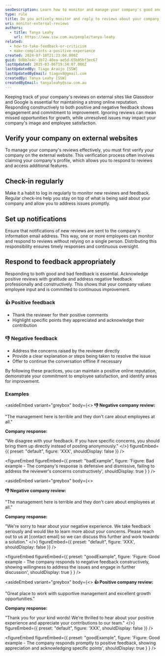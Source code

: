 ```yaml
---
seoDescription: Learn how to monitor and manage your company's good and bad reviews on external websites effectively.
type: rule
title: Do you actively monitor and reply to reviews about your company online?
uri: monitor-external-reviews
authors:
  - title: Tanya Leahy
    url: https://www.ssw.com.au/people/tanya-leahy
related:
  - how-to-take-feedback-or-criticism
  - make-complaints-a-positive-experience
created: 2024-07-10T21:23:04.000Z
guid: 9d8b7e4c-1b72-40ea-ae5d-65b85bf3ec67
lastUpdated: 2025-03-06T19:34:07.000Z
lastUpdatedBy: Tiago Araújo [SSW]
lastUpdatedByEmail: tiagov8@gmail.com
createdBy: Tanya Leahy [SSW]
createdByEmail: tanyaleahy@ssw.com.au
---
```


Keeping track of your company's reviews on external sites like Glassdoor and Google is essential for maintaining a strong online reputation. Responding constructively to both positive and negative feedback shows engagement and commitment to improvement. Ignoring reviews can mean missed opportunities for growth, while unresolved issues may impact your company's image and employee satisfaction.
## Verify your company on external websites

To manage your company's reviews effectively, you must first verify your company on the external website. This verification process often involves claiming your company's profile, which allows you to respond to reviews and access additional features.

## Check-in regularly

Make it a habit to log in regularly to monitor new reviews and feedback. Regular check-ins help you stay on top of what is being said about your company and allow you to address issues promptly.

## Set up notifications

Ensure that notifications of new reviews are sent to the company's information email address. This way, one or more employees can monitor and respond to reviews without relying on a single person. Distributing this responsibility ensures timely responses and continuous oversight.

## Respond to feedback appropriately

Responding to both good and bad feedback is essential. Acknowledge positive reviews with gratitude and address negative feedback professionally and constructively. This shows that your company values employee input and is committed to continuous improvement.

### 👍 Positive feedback

* Thank the reviewer for their positive comments
* Highlight specific points they appreciated and acknowledge their contribution

### 👎 Negative feedback

* Address the concerns raised by the reviewer directly
* Provide a clear explanation or steps being taken to resolve the issue
* Offer to continue the conversation offline if necessary

By following these practices, you can maintain a positive online reputation, demonstrate your commitment to employee satisfaction, and identify areas for improvement.

### Examples

<asideEmbed
  variant="greybox"
  body={<>
    **👎 Negative company review:**

"The management here is terrible and they don't care about employees at all."

**Company response:**

"We disagree with your feedback. If you have specific concerns, you should bring them up directly instead of posting anonymously."
  </>}
  figureEmbed={{
    preset: "default",
    figure: 'XXX',
    shouldDisplay: false
  }}
/>

<figureEmbed figureEmbed={{
  preset: "badExample",
  figure: 'Figure: Bad example - The company\'s response is defensive and dismissive, failing to address the reviewer\'s concerns constructively',
  shouldDisplay: true
} } />


<asideEmbed
  variant="greybox"
  body={<>
    
**👎 Negative company review:**

"The management here is terrible and they don't care about employees at all."

**Company response:**

"We're sorry to hear about your negative experience. We take feedback seriously and would like to learn more about your concerns. Please reach out to us at [contact email] so we can discuss this further and work towards a solution."
  </>}
  figureEmbed={{
    preset: "default",
    figure: 'XXX',
    shouldDisplay: false
  }}
/>

<figureEmbed figureEmbed={{
  preset: "goodExample",
  figure: 'Figure: Good example - The company responds to negative feedback constructively, showing willingness to address the issues and engage in further discussion',
  shouldDisplay: true
} } />


<asideEmbed
  variant="greybox"
  body={<>
    **👍 Positive company review:**

"Great place to work with supportive management and excellent growth opportunities."

**Company response:**

"Thank you for your kind words! We're thrilled to hear about your positive experience and appreciate your contributions to our team."
  </>}
  figureEmbed={{
    preset: "default",
    figure: 'XXX',
    shouldDisplay: false
  }}
/>

<figureEmbed figureEmbed={{
  preset: "goodExample",
  figure: 'Figure: Good example - The company responds promptly to positive feedback, showing appreciation and acknowledging specific points',
  shouldDisplay: true
} } />

